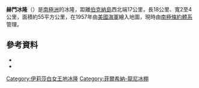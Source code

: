 {{Coord|77|57|S|49|46|W|source:GNIS|display=title}}

'''赫門冰隆'''（{{lang-en|Hemmen Ice Rise}}）是[[南極洲|南極洲]]的冰隆，距離[[伯克納島|伯克納島]]西北端17公里，長18公里、寬2至4公里，面積約55平方公里，在1957年由[[美國海軍|美國海軍]]繪入地圖，現時由[[南極條約體系|南極條約體系]]管理。

==參考資料==
*{{cite gnis | type = antarid | id = 6626| name = Hemmen Ice Rise | accessdate = 2012-06-11}}
*{{usgs-gazetteer|id=6626}}

{{DEFAULTSORT:Hemmen Ice Rise}}
[[Category:伊莉莎白女王地冰隆|Category:伊莉莎白女王地冰隆]]
[[Category:菲爾希納-龍尼冰棚|Category:菲爾希納-龍尼冰棚]]


{{QueenElizabethLand-geo-stub}}
